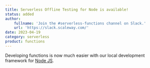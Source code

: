 ```yaml
---
title: Serverless Offline Testing for Node is available!
status: added
author:
    fullname: 'Join the #serverless-functions channel on Slack.'
    url: 'https://slack.scaleway.com/'
date: 2023-04-19
category: serverless
product: functions
---
```


Developing functions is now much easier with our local development framework for [Node JS](https://github.com/scaleway/serverless-functions-node#%EF%B8%8F-quickstart).


